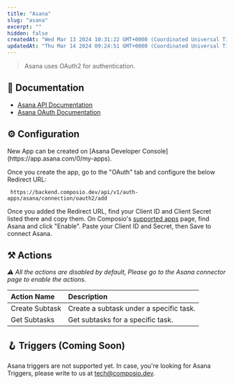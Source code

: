 ```yaml
---
title: "Asana"
slug: "asana"
excerpt: ""
hidden: false
createdAt: "Wed Mar 13 2024 10:31:22 GMT+0000 (Coordinated Universal Time)"
updatedAt: "Thu Mar 14 2024 09:24:51 GMT+0000 (Coordinated Universal Time)"
---
```

> Asana uses OAuth2 for authentication.

## 📔 Documentation

- [Asana API Documentation](https://developers.asana.com/reference/rest-api-reference)
- [Asana OAuth Documentation](https://developers.asana.com/docs/oauth#register-an-application)

## ⚙️ Configuration

<Tip>
 New App can be created on [Asana Developer Console](https://app.asana.com/0/my-apps).
</Tip>


Once you create the app, go to the "OAuth" tab and configure the below Redirect URL:

```
 https://backend.composio.dev/api/v1/auth-apps/asana/connection/oauth2/add
```

Once you added the Redirect URL, find your Client ID and Client Secret listed there and copy them. On Composio's [supported apps](https://app.composio.dev/apps) page, find Asana and click "Enable". Paste your Client ID and Secret, then Save to connect Asana.

## ⚒️ Actions

_⚠️ All the actions are disabled by default, Please go to the Asana connector page to enable the actions._

| Action Name    | Description                             |
| :------------- | :-------------------------------------- |
| Create Subtask | Create a subtask under a specific task. |
| Get Subtasks   | Get subtasks for a specific task.       |

## 🪝 Triggers (Coming Soon)

Asana triggers are not supported yet. In case, you're looking for Asana Triggers, please write to us at [tech@composio.dev](mailto:tech@composio.dev).

